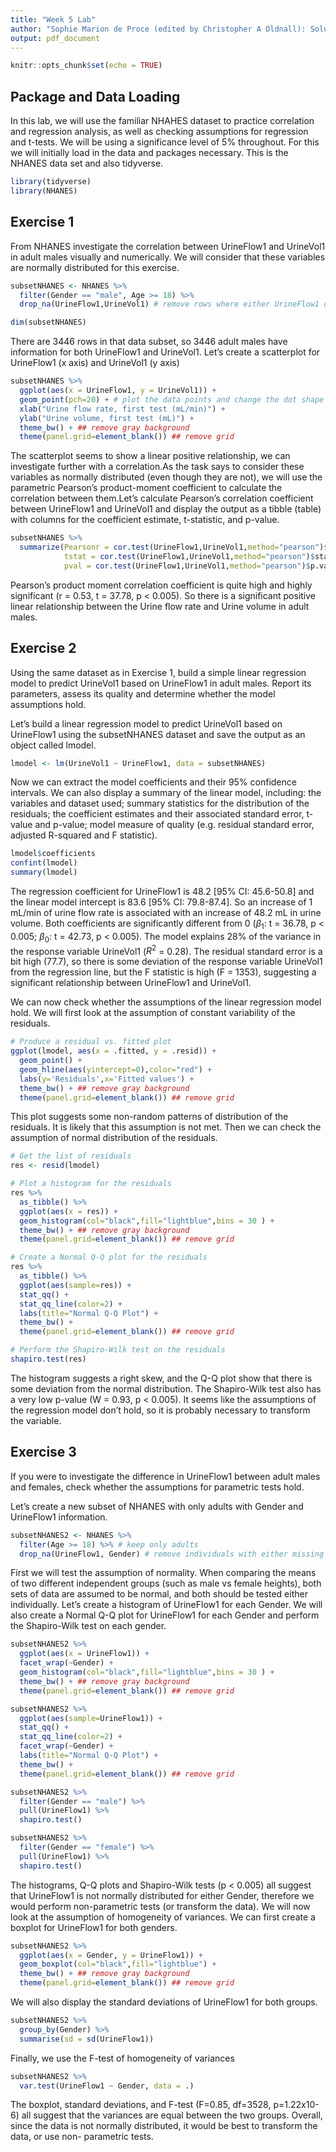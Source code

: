 ```yaml
---
title: "Week 5 Lab"
author: "Sophie Marion de Proce (edited by Christopher A Oldnall): Solutions"
output: pdf_document
---
```


```r
knitr::opts_chunk$set(echo = TRUE)
```

## Package and Data Loading

In this lab, we will use the familiar NHAHES dataset to practice correlation and regression analysis, as well as checking assumptions for regression and t-tests. We will be using a significance level of 5% throughout. For this we will initially load in the data and packages necessary. This is the NHANES data set and also tidyverse.

```r
library(tidyverse)
library(NHANES)
```

## Exercise 1

From NHANES investigate the correlation between UrineFlow1 and UrineVol1 in adult males visually and numerically. We will consider that these variables are normally distributed for this exercise.

```r
subsetNHANES <- NHANES %>%
  filter(Gender == "male", Age >= 18) %>%
  drop_na(UrineFlow1,UrineVol1) # remove rows where either UrineFlow1 or UrineVol1 is NA

dim(subsetNHANES)
```
There are 3446 rows in that data subset, so 3446 adult males have information for both UrineFlow1 and UrineVol1.
Let’s create a scatterplot for UrineFlow1 (x axis) and UrineVol1 (y axis)

```r
subsetNHANES %>%
  ggplot(aes(x = UrineFlow1, y = UrineVol1)) +
  geom_point(pch=20) + # plot the data points and change the dot shape / size 
  xlab("Urine flow rate, first test (mL/min)") +
  ylab("Urine volume, first test (mL)") +
  theme_bw() + ## remove gray background 
  theme(panel.grid=element_blank()) ## remove grid
```
The scatterplot seems to show a linear positive relationship, we can investigate further with a correlation.As the task says to consider these variables as normally distributed (even though they are not), we will use the parametric Pearson’s product-moment coefficient to calculate the correlation between them.Let’s calculate Pearson’s correlation coefficient between UrineFlow1 and UrineVol1 and display the output as a tibble (table) with columns for the coefficient estimate, t-statistic, and p-value.

```r
subsetNHANES %>%
  summarize(Pearsonr = cor.test(UrineFlow1,UrineVol1,method="pearson")$estimate,
            tstat = cor.test(UrineFlow1,UrineVol1,method="pearson")$statistic,
            pval = cor.test(UrineFlow1,UrineVol1,method="pearson")$p.value)
```

Pearson’s product moment correlation coefficient is quite high and highly significant (r = 0.53, t = 37.78, p < 0.005). So there is a significant positive linear relationship between the Urine flow rate and Urine volume in adult males.

## Exercise 2

Using the same dataset as in Exercise 1, build a simple linear regression model to predict UrineVol1 based on UrineFlow1 in adult males. Report its parameters, assess its quality and determine whether the model assumptions hold.

Let’s build a linear regression model to predict UrineVol1 based on UrineFlow1 using the subsetNHANES dataset and save the output as an object called lmodel.

```r
lmodel <- lm(UrineVol1 ~ UrineFlow1, data = subsetNHANES)
```

Now we can extract the model coefficients and their 95% confidence intervals. We can also display a summary of the linear model, including: the variables and dataset used; summary statistics for the distribution of the residuals; the coefficient estimates and their associated standard error, t-value and p-value; model measure of quality (e.g. residual standard error, adjusted R-squared and F statistic).

```r
lmodel$coefficients
confint(lmodel)
summary(lmodel)
```

The regression coefficient for UrineFlow1 is 48.2 [95% CI: 45.6-50.8] and the linear model intercept is 83.6 [95% CI: 79.8-87.4]. So an increase of 1 mL/min of urine flow rate is associated with an increase of 48.2 mL in urine volume. Both coefficients are significantly different from 0 ($\beta_{1}$: t = 36.78, p < 0.005; $\beta_{0}$: t = 42.73, p < 0.005). The model explains 28% of the variance in the response variable UrineVol1 ($R^{2}$ = 0.28). The residual standard error is a bit high (77.7), so there is some deviation of the response variable UrineVol1 from the regression line, but the F statistic is high (F = 1353), suggesting a significant relationship between UrineFlow1 and UrineVol1.

We can now check whether the assumptions of the linear regression model hold. We will first look at the assumption of constant variability of the residuals.

```r
# Produce a residual vs. fitted plot
ggplot(lmodel, aes(x = .fitted, y = .resid)) +
  geom_point() +
  geom_hline(aes(yintercept=0),color="red") + 
  labs(y='Residuals',x='Fitted values') +
  theme_bw() + ## remove gray background 
  theme(panel.grid=element_blank()) ## remove grid
```
This plot suggests some non-random patterns of distribution of the residuals. It is likely that this assumption is not met.
Then we can check the assumption of normal distribution of the residuals.
```r
# Get the list of residuals
res <- resid(lmodel)

# Plot a histogram for the residuals
res %>%
  as_tibble() %>%
  ggplot(aes(x = res)) + 
  geom_histogram(col="black",fill="lightblue",bins = 30 ) + 
  theme_bw() + ## remove gray background 
  theme(panel.grid=element_blank()) ## remove grid

# Create a Normal Q-Q plot for the residuals
res %>%
  as_tibble() %>%
  ggplot(aes(sample=res)) +
  stat_qq() +
  stat_qq_line(color=2) +
  labs(title="Normal Q-Q Plot") +
  theme_bw() +
  theme(panel.grid=element_blank()) ## remove grid

# Perform the Shapiro-Wilk test on the residuals
shapiro.test(res)
```

The histogram suggests a right skew, and the Q-Q plot show that there is some deviation from the normal distribution. The Shapiro-Wilk test also has a very low p-value (W = 0.93, p < 0.005). It seems like the assumptions of the regression model don’t hold, so it is probably necessary to transform the variable.

## Exercise 3

If you were to investigate the difference in UrineFlow1 between adult males and females, check whether the assumptions for parametric tests hold.

Let’s create a new subset of NHANES with only adults with Gender and UrineFlow1 information.

```r
subsetNHANES2 <- NHANES %>%
  filter(Age >= 18) %>% # keep only adults
  drop_na(UrineFlow1, Gender) # remove individuals with either missing Gender or UrineFlow
```

First we will test the assumption of normality. When comparing the means of two different independent groups (such as male vs female heights), both sets of data are assumed to be normal, and both should be tested either individually.
Let’s create a histogram of UrineFlow1 for each Gender. We will also create a Normal Q-Q plot for UrineFlow1 for each Gender and perform the Shapiro-Wilk test on each gender.

```r
subsetNHANES2 %>%
  ggplot(aes(x = UrineFlow1)) +
  facet_wrap(~Gender) + 
  geom_histogram(col="black",fill="lightblue",bins = 30 ) + 
  theme_bw() + ## remove gray background 
  theme(panel.grid=element_blank()) ## remove grid

subsetNHANES2 %>%
  ggplot(aes(sample=UrineFlow1)) +
  stat_qq() +
  stat_qq_line(color=2) +
  facet_wrap(~Gender) +
  labs(title="Normal Q-Q Plot") +
  theme_bw() +
  theme(panel.grid=element_blank()) ## remove grid

subsetNHANES2 %>%
  filter(Gender == "male") %>%
  pull(UrineFlow1) %>%
  shapiro.test()

subsetNHANES2 %>%
  filter(Gender == "female") %>%
  pull(UrineFlow1) %>%
  shapiro.test()
```
The histograms, Q-Q plots and Shapiro-Wilk tests (p < 0.005) all suggest that UrineFlow1 is not normally distributed for either Gender, therefore we would perform non-parametric tests (or transform the data). We will now look at the assumption of homogeneity of variances. We can first create a boxplot for UrineFlow1 for both genders.

```r
subsetNHANES2 %>%
  ggplot(aes(x = Gender, y = UrineFlow1)) + 
  geom_boxplot(col="black",fill="lightblue") +
  theme_bw() + ## remove gray background 
  theme(panel.grid=element_blank()) ## remove grid
```
We will also display the standard deviations of UrineFlow1 for both groups.
```r
subsetNHANES2 %>%
  group_by(Gender) %>%
  summarise(sd = sd(UrineFlow1))
```
Finally, we use the F-test of homogeneity of variances

```r
subsetNHANES2 %>%
  var.test(UrineFlow1 ~ Gender, data = .)
```

The boxplot, standard deviations, and F-test (F=0.85, df=3528, p=1.22x10-6) all suggest that the variances are equal between the two groups. Overall, since the data is not normally distributed, it would be best to transform the data, or use non- parametric tests.

